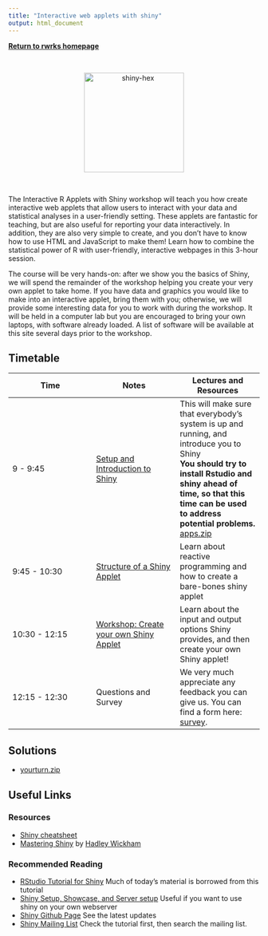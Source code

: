 ```yaml
---
title: "Interactive web applets with shiny"
output: html_document
---
```

[**Return to rwrks homepage**](http://srvanderplas.github.io/rwrks/)

<br>
 <p style="text-align:center;"><img src="knitr/images/shiny-hex.png" alt="shiny-hex" style="width:200px;"></p>
<br>

The Interactive R Applets with Shiny workshop will teach you how create interactive web applets that allow users to interact with your data and statistical analyses in a user-friendly setting. These applets are fantastic for teaching, but are also useful for reporting your data interactively. In addition, they are also very simple to create, and you don't have to know how to use HTML and JavaScript to make them! Learn how to combine the statistical power of R with user-friendly, interactive webpages in this 3-hour session.

The course will be very hands-on: after we show you the basics of Shiny, we will spend the remainder of the workshop helping you create your very own applet to take home. If you have data and graphics you would like to make into an interactive applet, bring them with you; otherwise, we will provide some interesting data for you to work with during the workshop. It will be held in a computer lab but you are encouraged to bring your own laptops, with software already loaded. A list of software will be available at this site several days prior to the workshop.

## Timetable

Time | Notes | Lectures and Resources
---- | ---- | ----
9 - 9:45 | [Setup and Introduction to Shiny](knitr/1-Setup.html) | This will make sure that everybody's system is up and running, and introduce you to Shiny <br/> **You should try to install Rstudio and shiny ahead of time, so that this time can be used to address potential problems.** <br/> [apps.zip](code/apps.zip)
9:45 - 10:30 | [Structure of a Shiny Applet](knitr/2-ShinyStructure.html) | Learn about reactive programming and how to create a bare-bones shiny applet
10:30 - 12:15 | [Workshop: Create your own Shiny Applet](knitr/3-ShinyTools.html) | Learn about the input and output options Shiny provides, and then create your own Shiny applet!
12:15 - 12:30 | Questions and Survey | We very much appreciate any feedback you can give us. You can find a form here: [survey](https://docs.google.com/a/iastate.edu/forms/d/e/1FAIpQLSdj4YEa46XY2nDG_iP7s0VAYwihzIGGSo5wFP73wq3t7NhzYA/viewform?usp=sf_link).

## Solutions

+ [yourturn.zip](code/yourturn.zip)

## Useful Links

### Resources

+ [Shiny cheatsheet](https://shiny.rstudio.com/images/shiny-cheatsheet.pdf)
+ [Mastering Shiny](https://mastering-shiny.org/) by [Hadley Wickham](https://hadley.nz/)

### Recommended Reading

+ [RStudio Tutorial for Shiny](https://shiny.rstudio.com/tutorial/) Much of today's material is borrowed from this tutorial
+ [Shiny Setup, Showcase, and Server setup](https://shiny.rstudio.com/) Useful if you want to use shiny on your own webserver
+ [Shiny Github Page](https://github.com/rstudio/shiny) See the latest updates
+ [Shiny Mailing List](https://groups.google.com/g/shiny-discuss) Check the tutorial first, then search the mailing list.